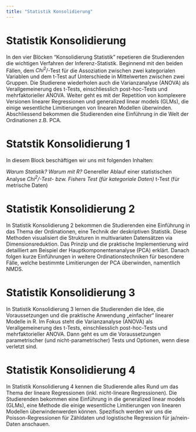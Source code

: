 ```yaml
---
title: "Statistik Konsolidierung"
---
```


# Statistik Konsolidierung

In den vier Blöcken “Konsolidierung Statistik” repetieren die Studierenden die wichtigen Verfahren der Inferenz-Statistik. Beginnend mit den beiden Fällen, dem $Chi ^{2}/$-Test für die Assoziation zwischen zwei kategorialen Variablen und dem t-Test auf Unterschiede in Mittelwerten zwischen zwei Gruppen. Die Studierene wiederholen auch die Varianzanalyse (ANOVA) als Verallgemeinerung des t-Tests, einschliesslich post-hoc-Tests und mehrfaktorieller ANOVA. Weiter geht es mit der Repetition von komplexere Versionen linearer Regressionen und generalized linear models (GLMs), die einige wesentliche Limitierungen von linearen Modellen überwinden. Abschliessend bekommen die Studierenden eine Einführung in die Welt der Ordinationen z.B. PCA.

# Statstik Konsolidierung 1

In diesem Block beschäftigen wir uns mit folgenden Inhalten:

*Warum Statistik? Warum mit R?
*Genereller Ablauf einer statistischen Analyse
*$Chi ^{2}/$-Test- bzw. Fishers Test (für kategoriale Daten)
*t-Test (für metrische Daten)

# Statistik Konsolidierung 2

In Statistik Konsolidierung 2 bekommen die Studierenden eine Einführung in das Thema der Ordinationen, eine Technik der deskriptiven Statistik. Diese Methoden visualisiert die Strukturen in multivariaten Datensätzen via Dimensionsreduktion. Das Prinzip und die praktische Implementierung wird detailliert am Beispiel der Hauptkomponentenanalyse (PCA) erklärt. Danach folgen kurze Einführungen in weitere Ordinationstechniken für besondere Fälle, welche bestimmte Limitierungen der PCA überwinden, namentlich NMDS.

# Statistik Konsolidierung 3

In Statistik Konsolidierung 3 lernen die Studierenden die Idee, die Voraussetzungen und die praktische Anwendung „einfacher“ linearer Modelle in R. Im Fokus steht die Varianzanalyse (ANOVA) als Verallgemeinerung des t-Tests, einschliesslich post-hoc-Tests und mehrfaktorieller ANOVA. Dann geht es um die Voraussetzungen parametrischer (und nicht-parametrischer) Tests und Optionen, wenn diese verletzt sind.

# Statistik Konsolidierung 4

In Statistik Konsolidierung 4 kennen die Studierende alles Rund um das Thema der lineare Regressionen (inkl. nicht-lineare Regressionen). Die Studierenden bekommen eine Einführung in die generalized linear models (GLMs), eine Methode die einige wesentliche Limitierungen von linearen Modellen überwindenwerden können. Spezifisch werden wir uns die Poisson-Regressionen für Zähldaten und logistische Regression für ja/nein-Daten anschauen.
